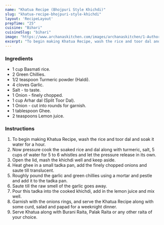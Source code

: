 ---
name: "Khatua Recipe (Bhojpuri Style Khichdi)"
slug: "khatua-recipe-bhojpuri-style-khichdi"
layout: 'RecipeLayout'
prepTime: "25"
cuisine: "Bihari"
cuisineSlug: "bihari"
image: "https://www.archanaskitchen.com/images/archanaskitchen/1-Author/nithya.anantham/Khatua_Recipe_Bhojpuri_Style_Khichdi.jpg"
excerpt: "To begin making Khatua Recipe, wash the rice and toor dal and soak it water for a hour"
---

### Ingredients

- 1 cup Basmati rice.
- 2 Green Chillies.
- 1/2 teaspoon Turmeric powder (Haldi).
- 4 cloves Garlic.
- Salt - to taste.
- 1 Onion - finely chopped.
- 1 cup Arhar dal (Split Toor Dal).
- 1 Onion - cut into rounds for garnish.
- 1 tablespoon Ghee.
- 2 teaspoons Lemon juice.

### Instructions

1. To begin making Khatua Recipe, wash the rice and toor dal and soak it water for a hour.
1. Now pressure cook the soaked rice and dal along with turmeric, salt, 5 cups of water for 5 to 6 whistles and let the pressure release in its own.
1. Open the lid, mash the khichdi well and keep aside.
1. Heat ghee in a small tadka pan, add the finely chopped onions and saute till translucent.
1. Roughly pound the garlic and green chillies using a mortar and pestle and add it to the tadka pan.
1. Saute till the raw smell of the garlic goes away.
1. Pour this tadka into the cooked khichdi, add in the lemon juice and mix well.
1. Garnish with the onions rings, and serve the Khatua Recipe along with some curd, salad and papad for a weeknight dinner.
1. Serve Khatua along with Burani Raita, Palak Raita or any other raita of your choice.
